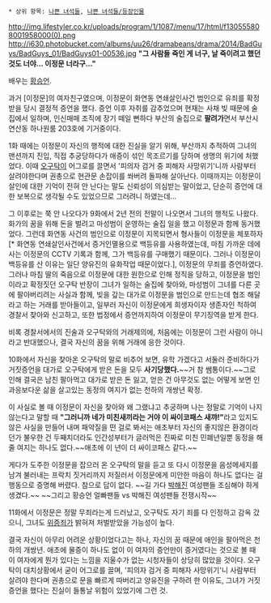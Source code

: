  * 상위 항목: [[나쁜 녀석들]], [[나쁜 녀석들/등장인물]]

http://img.lifestyler.co.kr/uploads/program/1/1087/menu/17/html/f130555808001958000(0).png
http://i630.photobucket.com/albums/uu26/dramabeans/drama/2014/BadGuys/BadGuys_01/BadGuys01-00536.jpg
'''"그 사람들 죽인 게 너구, 날 죽이려고 했던 것도 너야… 이정문 너라구…"'''

배우는 [[황승언(배우)|황승언]].

과거 [이정문]의 여자친구였으며, 이정문이 화연동 연쇄살인사건 범인으로 유죄를 확정받을 당시 결정적 증언을 했다. 증언 이후 자취를 감추었으며 현재는 사채 빚 때문에 술집에서 일하며, 인신매매 조직에 장기 떼일 뻔하다 부산의 술집으로 '''팔려가'''면서 부산시 연산동 하나원룸 203호에 기거중이다.

1화 때에는 이정문이 자신의 행적에 대한 진실을 알기 위해, 부산까지 추적하여 그녀의 맨션까지 진입, 직접 추궁당하다가 애증이 섞인 목조르기를 당하며 생명의 위기에 처했었다. 이때 [[오구탁]]이 어그로를 끌면서 '피의자 검거 중 피해자 사망위기'니까 사람부터 살려야한다며 권총으로 현관문 손잡이를 쏴버려 돌파해 살아난다. 이때까지는 이정문이 살인에 대한 기억이 전혀 안 난다는 말도 신뢰성이 의심받는 말이었고, 단순히 증언에 대한 보복으로 생각될 수도 있었으므로 그러려니 하였는데…

그 이후로는 쭉 안 나오다가 9화에서 2년 전의 전말이 나오면서 그녀의 행적도 나왔다. 화가의 꿈을 위해 돈을 벌려고 마성범이 운영하는 술집 일을 했고 이정문과 함께 동거했었다. 그런데 화연동 사건의 범인으로 이정문이 지목되면서 형사들이 이정문을 체포하자[* 화연동 연쇄살인사건에서 증거인멸용으로 백등유를 사용하였는데, 마침 가까운 데에 사는 이정문의 CCTV 기록과 함께, 그가 백등유를 구매했기 때문이다. 그러나 이정문이 백등유를 산 이유는 일단 양유진의 유화작업 때문이었다.], 이정문의 무죄를 증언하였다. 그러나 마침 딸의 죽음으로 이정문에 대한 원한으로 인해 정직을 당하고, 이정문을 범인이라고 확정짓던 오구탁 반장이 그녀가 일하는 술집에 찾아와, 마성범이 그녀를 다른 곳에 팔아버리려는 사실과 함께, 빚을 갚는 대가로 이정문을 범인으로 만드는데 협조 해달라고 하는 거래를 받아들이고, 일부러 자신이 이정문에게 희생자이자 생존자인 척하여 경찰서 찾아와 신고하고, 또한 법정에서 증언까지하여 이정문이 무기징역을 받게 한다.

비록 경찰서에서의 진술과 오구탁와의 거래제의에, 처음에는 이정문이 그런 사람이 아니라고 반대했으나, 결국 자신의 꿈을 위해 거래에 응한 것이다.

10화에서 자신을 찾아온 오구탁의 말로 비추어 보면, 유학 가겠다고 서둘러 준비하다가 거짓증언을 대가로 오구탁에게 받은 돈을 모두 '''사기당했다.'''~~거 참 쌤통이다.~~그로 인해 결국은 남친 팔아먹고 대가로 받은 돈 잃고, 얻은 건 아무것도 없는 어떻게 보면 인과응보다운 삶을 살고있는 동정의 여지가 없는 천하의 개쌍년 확정.

이 사실로 볼 때 이정문이 자신을 찾아와 왜 그랬냐고 추궁하며 나는 정말로 기억이 나지 않는다고 말할 때 '''"그러니까 네가 미친새끼라는 거야 이 싸이코패스 새꺄!"'''라고 있지도 않은 사실을 만들어 내며 패악질을 떤 걸로 봐서는 애초부터 자신의 좋지않은 환경이라던가 불우한 건 두째치더라도 인간성부터가 글러먹은 진짜로 미친 민폐년일뿐 동정을 해 줄 여지는 하나도 없다.~~애초에 이 년이 더 싸이코패스 같다.~~

게다가 도주한 이정문을 잡으러 온 오구탁의 말을 듣고 또 다시 이정문을 음성메세지를 남겨 불러내는 프락치 짓거리까지 저질러서 이정문에게 미안한 마음이 하나도 없다는 걸 행동으로 증명해 버렸다. 참으로 답이 없다. ~~길 가다 [[박해진]] 여성팬들 조심해야 하게 생겼다.~~ ~~그리고 황승언 얼빠팬들 vs 박해진 여성팬들 전쟁시작~~

11화에서 이정문은 정말 무죄라는게 드러났고, 오구탁도 자기 죄를 다 인정하고 감옥 갔으니, 그녀도 [[위증]]죄가 밝혀져 처벌받았을 가능성이 높다.

결국 자신이 아무리 어려운 상황이었다고는 하나, 자신의 꿈 때문에 애인을 팔아먹은 천하의 개쌍년. 애초에 물증이 하나도 없이 이 여자의 증언만이 증거였다는 것으로 볼 때 이 여자에게 뭔가 있다는 느낌을 지울수가 없는 시청자들이 상당히 많았을 것이다. 오구탁이 대치상황에서 굳이 어그로를 끌며, '피의자 검거 중 피해자 사망위기'니 사람부터 살려야 한다며 권총으로 문을 빠르게 따버리고 양유진을 구하려 한 이유도, 그녀가 거짓증언을 했다는 진실이 들통날 위험이 있었기에 그런 것.
